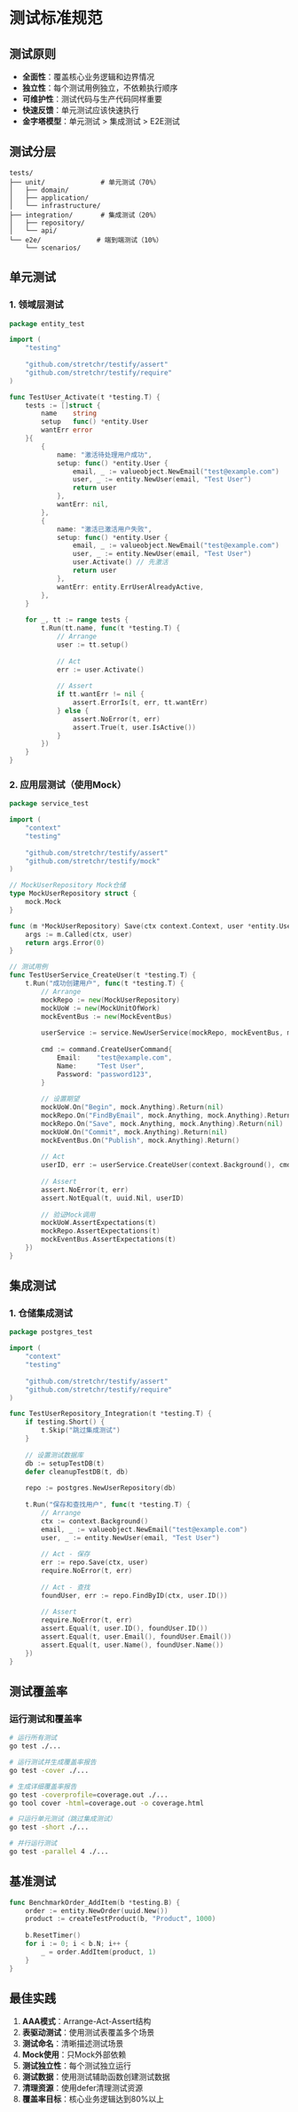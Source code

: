 # 测试标准规范

## 测试原则

- **全面性**：覆盖核心业务逻辑和边界情况
- **独立性**：每个测试用例独立，不依赖执行顺序
- **可维护性**：测试代码与生产代码同样重要
- **快速反馈**：单元测试应该快速执行
- **金字塔模型**：单元测试 > 集成测试 > E2E测试

## 测试分层

```
tests/
├── unit/              # 单元测试（70%）
│   ├── domain/
│   ├── application/
│   └── infrastructure/
├── integration/       # 集成测试（20%）
│   ├── repository/
│   └── api/
└── e2e/              # 端到端测试（10%）
    └── scenarios/
```

## 单元测试

### 1. 领域层测试
```go
package entity_test

import (
    "testing"
    
    "github.com/stretchr/testify/assert"
    "github.com/stretchr/testify/require"
)

func TestUser_Activate(t *testing.T) {
    tests := []struct {
        name    string
        setup   func() *entity.User
        wantErr error
    }{
        {
            name: "激活待处理用户成功",
            setup: func() *entity.User {
                email, _ := valueobject.NewEmail("test@example.com")
                user, _ := entity.NewUser(email, "Test User")
                return user
            },
            wantErr: nil,
        },
        {
            name: "激活已激活用户失败",
            setup: func() *entity.User {
                email, _ := valueobject.NewEmail("test@example.com")
                user, _ := entity.NewUser(email, "Test User")
                user.Activate() // 先激活
                return user
            },
            wantErr: entity.ErrUserAlreadyActive,
        },
    }
    
    for _, tt := range tests {
        t.Run(tt.name, func(t *testing.T) {
            // Arrange
            user := tt.setup()
            
            // Act
            err := user.Activate()
            
            // Assert
            if tt.wantErr != nil {
                assert.ErrorIs(t, err, tt.wantErr)
            } else {
                assert.NoError(t, err)
                assert.True(t, user.IsActive())
            }
        })
    }
}
```

### 2. 应用层测试（使用Mock）
```go
package service_test

import (
    "context"
    "testing"
    
    "github.com/stretchr/testify/assert"
    "github.com/stretchr/testify/mock"
)

// MockUserRepository Mock仓储
type MockUserRepository struct {
    mock.Mock
}

func (m *MockUserRepository) Save(ctx context.Context, user *entity.User) error {
    args := m.Called(ctx, user)
    return args.Error(0)
}

// 测试用例
func TestUserService_CreateUser(t *testing.T) {
    t.Run("成功创建用户", func(t *testing.T) {
        // Arrange
        mockRepo := new(MockUserRepository)
        mockUoW := new(MockUnitOfWork)
        mockEventBus := new(MockEventBus)
        
        userService := service.NewUserService(mockRepo, mockEventBus, mockUoW)
        
        cmd := command.CreateUserCommand{
            Email:    "test@example.com",
            Name:     "Test User",
            Password: "password123",
        }
        
        // 设置期望
        mockUoW.On("Begin", mock.Anything).Return(nil)
        mockRepo.On("FindByEmail", mock.Anything, mock.Anything).Return(nil, repository.ErrUserNotFound)
        mockRepo.On("Save", mock.Anything, mock.Anything).Return(nil)
        mockUoW.On("Commit", mock.Anything).Return(nil)
        mockEventBus.On("Publish", mock.Anything).Return()
        
        // Act
        userID, err := userService.CreateUser(context.Background(), cmd)
        
        // Assert
        assert.NoError(t, err)
        assert.NotEqual(t, uuid.Nil, userID)
        
        // 验证Mock调用
        mockUoW.AssertExpectations(t)
        mockRepo.AssertExpectations(t)
        mockEventBus.AssertExpectations(t)
    })
}
```

## 集成测试

### 1. 仓储集成测试
```go
package postgres_test

import (
    "context"
    "testing"
    
    "github.com/stretchr/testify/assert"
    "github.com/stretchr/testify/require"
)

func TestUserRepository_Integration(t *testing.T) {
    if testing.Short() {
        t.Skip("跳过集成测试")
    }
    
    // 设置测试数据库
    db := setupTestDB(t)
    defer cleanupTestDB(t, db)
    
    repo := postgres.NewUserRepository(db)
    
    t.Run("保存和查找用户", func(t *testing.T) {
        // Arrange
        ctx := context.Background()
        email, _ := valueobject.NewEmail("test@example.com")
        user, _ := entity.NewUser(email, "Test User")
        
        // Act - 保存
        err := repo.Save(ctx, user)
        require.NoError(t, err)
        
        // Act - 查找
        foundUser, err := repo.FindByID(ctx, user.ID())
        
        // Assert
        require.NoError(t, err)
        assert.Equal(t, user.ID(), foundUser.ID())
        assert.Equal(t, user.Email(), foundUser.Email())
        assert.Equal(t, user.Name(), foundUser.Name())
    })
}
```

## 测试覆盖率

### 运行测试和覆盖率
```bash
# 运行所有测试
go test ./...

# 运行测试并生成覆盖率报告
go test -cover ./...

# 生成详细覆盖率报告
go test -coverprofile=coverage.out ./...
go tool cover -html=coverage.out -o coverage.html

# 只运行单元测试（跳过集成测试）
go test -short ./...

# 并行运行测试
go test -parallel 4 ./...
```

## 基准测试

```go
func BenchmarkOrder_AddItem(b *testing.B) {
    order := entity.NewOrder(uuid.New())
    product := createTestProduct(b, "Product", 1000)
    
    b.ResetTimer()
    for i := 0; i < b.N; i++ {
        _ = order.AddItem(product, 1)
    }
}
```

## 最佳实践

1. **AAA模式**：Arrange-Act-Assert结构
2. **表驱动测试**：使用测试表覆盖多个场景
3. **测试命名**：清晰描述测试场景
4. **Mock使用**：只Mock外部依赖
5. **测试独立性**：每个测试独立运行
6. **测试数据**：使用测试辅助函数创建测试数据
7. **清理资源**：使用defer清理测试资源
8. **覆盖率目标**：核心业务逻辑达到80%以上
